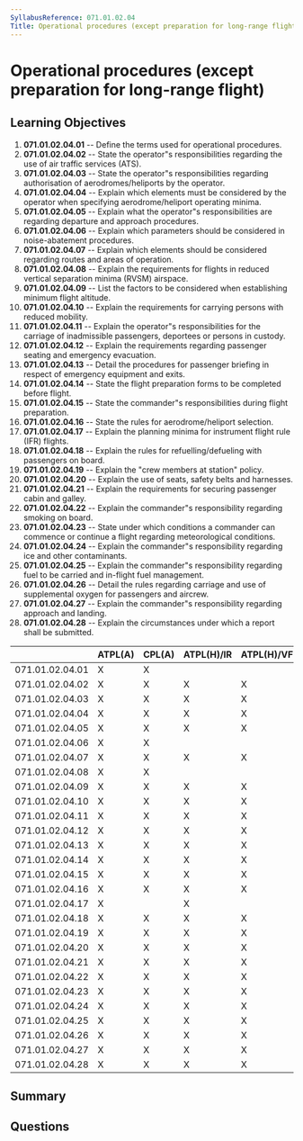 ```yaml
---
SyllabusReference: 071.01.02.04
Title: Operational procedures (except preparation for long-range flight)
---
```


# Operational procedures (except preparation for long-range flight)

## Learning Objectives

1. **071.01.02.04.01** -- Define the terms used for operational procedures.
2. **071.01.02.04.02** -- State the operator"s responsibilities regarding the use
   of air traffic services (ATS).
3. **071.01.02.04.03** -- State the operator"s responsibilities regarding
   authorisation of aerodromes/heliports by the operator.
4. **071.01.02.04.04** -- Explain which elements must be considered by the
   operator when specifying aerodrome/heliport operating minima.
5. **071.01.02.04.05** -- Explain what the operator"s responsibilities are
   regarding departure and approach procedures.
6. **071.01.02.04.06** -- Explain which parameters should be considered in
   noise-abatement procedures.
7. **071.01.02.04.07** -- Explain which elements should be considered regarding
   routes and areas of operation.
8. **071.01.02.04.08** -- Explain the requirements for flights in reduced vertical
   separation minima (RVSM) airspace.
9. **071.01.02.04.09** -- List the factors to be considered when establishing
   minimum flight altitude.
10. **071.01.02.04.10** -- Explain the requirements for carrying persons with
    reduced mobility.
11. **071.01.02.04.11** -- Explain the operator"s responsibilities for the
    carriage of inadmissible passengers, deportees or persons in custody.
12. **071.01.02.04.12** -- Explain the requirements regarding passenger seating
    and emergency evacuation.
13. **071.01.02.04.13** -- Detail the procedures for passenger briefing in respect
    of emergency equipment and exits.
14. **071.01.02.04.14** -- State the flight preparation forms to be completed
    before flight.
15. **071.01.02.04.15** -- State the commander"s responsibilities during flight
    preparation.
16. **071.01.02.04.16** -- State the rules for aerodrome/heliport selection.
17. **071.01.02.04.17** -- Explain the planning minima for instrument flight rule
    (IFR) flights.
18. **071.01.02.04.18** -- Explain the rules for refuelling/defueling with
    passengers on board.
19. **071.01.02.04.19** -- Explain the "crew members at station" policy.
20. **071.01.02.04.20** -- Explain the use of seats, safety belts and harnesses.
21. **071.01.02.04.21** -- Explain the requirements for securing passenger cabin
    and galley.
22. **071.01.02.04.22** -- Explain the commander"s responsibility regarding
    smoking on board.
23. **071.01.02.04.23** -- State under which conditions a commander can commence
    or continue a flight regarding meteorological conditions.
24. **071.01.02.04.24** -- Explain the commander"s responsibility regarding ice
    and other contaminants.
25. **071.01.02.04.25** -- Explain the commander"s responsibility regarding fuel
    to be carried and in-flight fuel management.
26. **071.01.02.04.26** -- Detail the rules regarding carriage and use of
    supplemental oxygen for passengers and aircrew.
27. **071.01.02.04.27** -- Explain the commander"s responsibility regarding
    approach and landing.
28. **071.01.02.04.28** -- Explain the circumstances under which a report shall be
    submitted.

|                 | ATPL(A) | CPL(A) | ATPL(H)/IR | ATPL(H)/VFR | CPL(H) | IR  | CBIR(A) |
| --------------- | ------- | ------ | ---------- | ----------- | ------ | --- | ------- |
| 071.01.02.04.01 | X       | X      |            |             |        |     |         |
| 071.01.02.04.02 | X       | X      | X          | X           | X      |     |         |
| 071.01.02.04.03 | X       | X      | X          | X           | X      |     |         |
| 071.01.02.04.04 | X       | X      | X          | X           | X      |     |         |
| 071.01.02.04.05 | X       | X      | X          | X           | X      |     |         |
| 071.01.02.04.06 | X       | X      |            |             |        |     |         |
| 071.01.02.04.07 | X       | X      | X          | X           | X      |     |         |
| 071.01.02.04.08 | X       | X      |            |             |        |     |         |
| 071.01.02.04.09 | X       | X      | X          | X           | X      |     |         |
| 071.01.02.04.10 | X       | X      | X          | X           | X      |     |         |
| 071.01.02.04.11 | X       | X      | X          | X           | X      |     |         |
| 071.01.02.04.12 | X       | X      | X          | X           | X      |     |         |
| 071.01.02.04.13 | X       | X      | X          | X           | X      |     |         |
| 071.01.02.04.14 | X       | X      | X          | X           | X      |     |         |
| 071.01.02.04.15 | X       | X      | X          | X           | X      |     |         |
| 071.01.02.04.16 | X       | X      | X          | X           | X      |     |         |
| 071.01.02.04.17 | X       |        | X          |             |        |     |         |
| 071.01.02.04.18 | X       | X      | X          | X           | X      |     |         |
| 071.01.02.04.19 | X       | X      | X          | X           | X      |     |         |
| 071.01.02.04.20 | X       | X      | X          | X           | X      |     |         |
| 071.01.02.04.21 | X       | X      | X          | X           | X      |     |         |
| 071.01.02.04.22 | X       | X      | X          | X           | X      |     |         |
| 071.01.02.04.23 | X       | X      | X          | X           | X      |     |         |
| 071.01.02.04.24 | X       | X      | X          | X           | X      |     |         |
| 071.01.02.04.25 | X       | X      | X          | X           | X      |     |         |
| 071.01.02.04.26 | X       | X      | X          | X           | X      |     |         |
| 071.01.02.04.27 | X       | X      | X          | X           | X      |     |         |
| 071.01.02.04.28 | X       | X      | X          | X           | X      |     |         |

## Summary

## Questions
